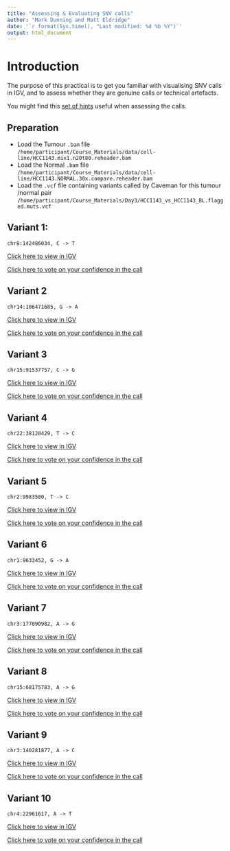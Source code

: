 ```yaml
---
title: "Assessing & Evaluating SNV calls"
author: "Mark Dunning and Matt Eldridge"
date: '`r format(Sys.time(), "Last modified: %d %b %Y")`'
output: html_document
---
```


# Introduction

The purpose of this practical is to get you familiar with visualising SNV calls in IGV, and to assess whether they are genuine calls or technical artefacts. 

You might find this [set of hints](https://rawgit.com/bioinformatics-core-shared-training/cruk-summer-school-2016/master/Day3/assessing-variants-in-igv.html) useful when assessing the calls.

## Preparation

- Load the Tumour `.bam` file `/home/participant/Course_Materials/data/cell-line/HCC1143.mix1.n20t80.reheader.bam`
- Load the Normal `.bam` file `/home/participant/Course_Materials/data/cell-line/HCC1143.NORMAL.30x.compare.reheader.bam`
- Load the `.vcf` file containing variants called by Caveman for this tumour /normal pair `/home/participant/Course_Materials/Day3/HCC1143_vs_HCC1143_BL.flagged.muts.vcf`

## Variant 1:

`chr8:142486034, C -> T`

[Click here to view in IGV](http://localhost:60151/goto?locus=8:142486034)


<a target="_blank" href="https://docs.google.com/forms/d/e/1FAIpQLSe2LQZRl1OE_SwXNc7L5t1YABG1MccnfoUvfnAnIBBbxFaroA/viewform">Click here to vote on your confidence in the call</a>


## Variant 2

`chr14:106471685, G -> A`

[Click here to view in IGV](http://localhost:60151/goto?locus=14:106471685)

<a target="_blank" href="https://docs.google.com/forms/d/e/1FAIpQLSdpcUUnDPwWlHDydXlILnSL-qxhO_y4UkAZccv2l8ONSvbLCg/viewform">Click here to vote on your confidence in the call</a>



## Variant 3

`chr15:91537757, C -> G`

[Click here to view in IGV](http://localhost:60151/goto?locus=15:91537757)

<a target="_blank" href="https://docs.google.com/forms/d/e/1FAIpQLSfqo7oZkTdYNCsF6Xjuvwd47ruqMw7kKPOssBwDV_NVhls3SA/viewform">Click here to vote on your confidence in the call</a>

## Variant 4

`chr22:38120429, T -> C`

[Click here to view in IGV](http://localhost:60151/goto?locus=22:38120429)

<a target="_blank" href="https://docs.google.com/forms/d/e/1FAIpQLSfIDyY_r4GA8plwhOiFrHn64LZ6pbf_YKk-dgFdE8L7oecowQ/viewform">Click here to vote on your confidence in the call</a>



## Variant 5

`chr2:9983580, T -> C`

[Click here to view in IGV](http://localhost:60151/goto?locus=2:9983580)

<a target="_blank" href="https://docs.google.com/forms/d/e/1FAIpQLSfXAJSAmh4QwlH6g-6QSf2Csg_xupu6G48UcDItrctHW2h7Zw/viewform">Click here to vote on your confidence in the call</a>


## Variant 6

`chr1:9633452, G -> A`

[Click here to view in IGV](http://localhost:60151/goto?locus=1:9633452)

<a target="_blank" href="https://docs.google.com/forms/d/e/1FAIpQLSfA-w_-WN34nEhSIaqzdpThmmqDrEIB2YZKcsuSuyUALNL27A/viewform">Click here to vote on your confidence in the call</a>


## Variant 7

`chr3:177090982, A -> G`

[Click here to view in IGV](http://localhost:60151/goto?locus=3:177090982)

<a target="_blank" href="https://docs.google.com/forms/d/e/1FAIpQLSexqNn9I7BaSWvi4b9QzG64xzqERjlojCuao4-4qVzQfA3x1Q/viewform">Click here to vote on your confidence in the call</a>

## Variant 8

`chr15:68175783, A -> G`

[Click here to view in IGV](http://localhost:60151/goto?locus=15:68175783)

<a target="_blank" href="https://docs.google.com/forms/d/e/1FAIpQLSevOKAdDXMQ0IikRJPubQNTkZm3GYMKSdgOpdb7tKP_Ca1w_w/viewform">Click here to vote on your confidence in the call</a>

## Variant 9

`chr3:140281877, A -> C`

[Click here to view in IGV](http://localhost:60151/goto?locus=3:140281877)

<a target="_blank" href="https://docs.google.com/forms/d/e/1FAIpQLScnl61AlBzaPEx1Zn0fI7jsGksyQXWMb7Kvo6SB4QaKERT6gQ/viewform">Click here to vote on your confidence in the call</a>

## Variant 10

`chr4:22961617, A -> T`

[Click here to view in IGV](http://localhost:60151/goto?locus=4:22961617)

<a target="_blank" href="https://docs.google.com/forms/d/e/1FAIpQLSctRLQosKFXodunbTWsFnBbNwgjS4fTGQsNh4ky525ZP2-zlA/viewform">Click here to vote on your confidence in the call</a>
